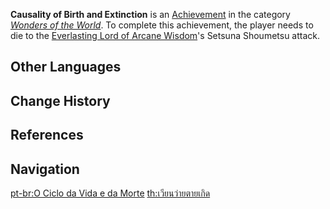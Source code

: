 {{Achievement Infobox
|title        = 
|id           = 82158
|order id     = 2158
|category     = Wonders of the World
|description  = Even at the edge of obliteration, a comeback is still on the cards...
|requirements = Die to the [[Everlasting Lord of Arcane Wisdom]]'s Setsuna Shoumetsu attack.
|primogems    = 10
|topic        = Everlasting Lord of Arcane Wisdom
|hidden       = 1
|type         = Boss
}}
'''Causality of Birth and Extinction''' is an [[Achievement]] in the category ''[[Wonders of the World]]''. To complete this achievement, the player needs to die to the [[Everlasting Lord of Arcane Wisdom]]'s Setsuna Shoumetsu attack.
<!--
==Gameplay Notes==
* 
==Gallery==
{{Preview
|size=300px
|file=
|caption=
}}

==Video Guides==
{{EVT
|video1   = 
|caption1 = 
}}
-->
==Other Languages==
{{Other Languages
|en      = Causality of Birth and Extinction
|zhs     = 生灭去来
|zhs_rm  = Shēngmiè Qùlái
|zht     = 生滅去來
|zht_rm  = Shēngmiè Qùlái
|zh_tl   = 
|zh_note = The name of this achievement in Chinese comes from the first four of the Eight Negations in {{w|Madhyamaka}} Buddhism. The full eight are origination and extinction, permanence and annihilation, identity and difference, and coming and going.<ref>thezensite: [http://www.thezensite.com/ZenEssays/Nagarjuna/ChineseMadhyamaka.htm A Chinese Madhymaka Theory of the Truth: The case of Chi-tsang]</ref> In Madhyamaka Buddhism, the Eight Negations are used to demonstrate that all of existence is emptiness.
|ja      = 生滅去来
|ja_rm   = Shoumetsu Kyorai
|ja_tl   = 
|ko      = 생멸거래
|ko_rm   = Saengmyeolgeorae
|ko_tl   = All Things were Born and Died
|es      = El ciclo de la vida y la muerte
|es_tl   = The Cycle of Life and Death
|fr      = Entre vie et mort...
|fr_tl   = Between Life and Death...
|ru      = Цикл рождения и смерти
|ru_tl   = Cycle of Birth and Death
|th      = เวียนว่ายตายเกิด
|th_rm   = 
|th_tl   = 
|vi      = Sinh Tử Đến Rồi Đi
|vi_tl   = 
|de      = Zwischen Leben und Tod
|de_tl   = Between Life And Death
|id      = Hidup dan Mati, Sebab dan Akibat
|id_tl   = Life and Death, Reason and Result
|pt      = O Ciclo da Vida e da Morte
|pt_tl   = 
|tr      = Doğum ve Yok Oluşun Doğası
|tr_tl   = 
|it      = Causalità di nascita ed estinzione
|it_tl   = 
}}

==Change History==
{{Change History|3.2}}

==References==
{{Reflist}}

==Navigation==
{{Achievement Navbox}}

[[pt-br:O Ciclo da Vida e da Morte]]
[[th:เวียนว่ายตายเกิด]]